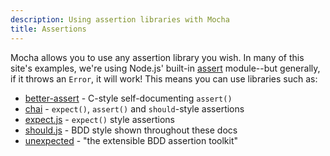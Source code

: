 ```yaml
---
description: Using assertion libraries with Mocha
title: Assertions
---
```


Mocha allows you to use any assertion library you wish.
In many of this site's examples, we're using Node.js' built-in [assert](https://nodejs.org/api/assert.html) module--but generally, if it throws an `Error`, it will work!
This means you can use libraries such as:

- [better-assert](https://github.com/visionmedia/better-assert) - C-style self-documenting `assert()`
- [chai](https://www.chaijs.com) - `expect()`, `assert()` and `should`-style assertions
- [expect.js](https://github.com/LearnBoost/expect.js) - `expect()` style assertions
- [should.js](https://github.com/shouldjs/should.js) - BDD style shown throughout these docs
- [unexpected](https://unexpected.js.org) - "the extensible BDD assertion toolkit"
